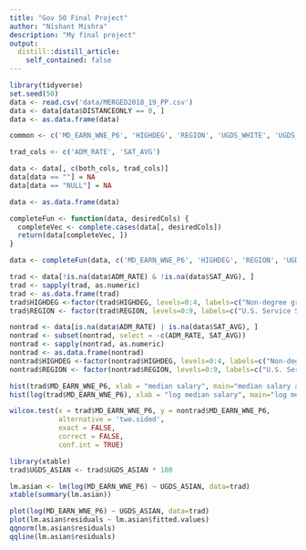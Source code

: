 ```yaml
---
title: "Gov 50 Final Project"
author: "Nishant Mishra"
description: "My final project"
output:
  distill::distill_article:
    self_contained: false
---
```




\newcommand{\noin}{\noindent}    
\newcommand{\Var}{\text{Var}}    
\newcommand{\Cov}{\text{Cov}}    


```r
library(tidyverse)
set.seed(50)
data <- read.csv('data/MERGED2018_19_PP.csv')
data <- data[data$DISTANCEONLY == 0, ]
data <- as.data.frame(data)
```

```r
common <- c('MD_EARN_WNE_P6', 'HIGHDEG', 'REGION', 'UGDS_WHITE', 'UGDS_BLACK', 'UGDS_HISP', 'UGDS_ASIAN', 'UGDS_AIAN', 'UGDS_NHPI', 'UGDS', 'UGDS_MEN', 'NPT4_PUB', 'NPT4_PRIV', 'PCIP04', 'PCIP05', 'PCIP09', 'PCIP11', 'PCIP12', 'PCIP14', 'PCIP23', 'PCIP26', 'PCIP27', 'PCIP38', 'PCIP42', 'PCIP45', 'PCIP50', 'PCIP51', 'PCIP52', 'PCIP54')

trad_cols <- c('ADM_RATE', 'SAT_AVG')

data <- data[, c(both_cols, trad_cols)]
data[data == ""] = NA
data[data == "NULL"] = NA

data <- as.data.frame(data)

completeFun <- function(data, desiredCols) {
  completeVec <- complete.cases(data[, desiredCols])
  return(data[completeVec, ])
}

data <- completeFun(data, c('MD_EARN_WNE_P6', 'HIGHDEG', 'REGION', 'UGDS_WHITE', 'UGDS_BLACK', 'UGDS_HISP', 'UGDS_ASIAN', 'UGDS_AIAN', 'UGDS_NHPI', 'UGDS', 'UGDS_MEN', 'PCIP04', 'PCIP05', 'PCIP09', 'PCIP11', 'PCIP12', 'PCIP14', 'PCIP23', 'PCIP26', 'PCIP27', 'PCIP38', 'PCIP42', 'PCIP45', 'PCIP50', 'PCIP51', 'PCIP52', 'PCIP54'))

trad <- data[!is.na(data$ADM_RATE) & !is.na(data$SAT_AVG), ]
trad <- sapply(trad, as.numeric)
trad <- as.data.frame(trad)
trad$HIGHDEG <-factor(trad$HIGHDEG, levels=0:4, labels=c("Non-degree granting", "Certificate degree", "Associate degree", "Bachelor's degree", "Graduate degree"))
trad$REGION <- factor(trad$REGION, levels=0:9, labels=c("U.S. Service Schools", "New England", "Mid East", "Great Lakes", "Plains", "Southeast", "Southwest", "Rocky Mountains", "Far West", "Outlying Areas"))

nontrad <- data[is.na(data$ADM_RATE) | is.na(data$SAT_AVG), ]
nontrad <- subset(nontrad, select = -c(ADM_RATE, SAT_AVG))
nontrad <- sapply(nontrad, as.numeric)
nontrad <- as.data.frame(nontrad)
nontrad$HIGHDEG <-factor(nontrad$HIGHDEG, levels=0:4, labels=c("Non-degree granting", "Certificate degree", "Associate degree", "Bachelor's degree", "Graduate degree"))
nontrad$REGION <- factor(nontrad$REGION, levels=0:9, labels=c("U.S. Service Schools", "New England", "Mid East", "Great Lakes", "Plains", "Southeast", "Southwest", "Rocky Mountains", "Far West", "Outlying Areas"))

hist(trad$MD_EARN_WNE_P6, xlab = "median salary", main="median salary after 6 years")
hist(log(trad$MD_EARN_WNE_P6), xlab = "log median salary", main="log median salary after 6 years" )

wilcox.test(x = trad$MD_EARN_WNE_P6, y = nontrad$MD_EARN_WNE_P6,
            alternative = 'two.sided',
            exact = FALSE,
            correct = FALSE,
            conf.int = TRUE)
```

```r
library(xtable)
trad$UGDS_ASIAN <- trad$UGDS_ASIAN * 100

lm.asian <- lm(log(MD_EARN_WNE_P6) ~ UGDS_ASIAN, data=trad)
xtable(summary(lm.asian))

plot(log(MD_EARN_WNE_P6) ~ UGDS_ASIAN, data=trad)
plot(lm.asian$residuals ~ lm.asian$fitted.values)
qqnorm(lm.asian$residuals)
qqline(lm.asian$residuals)
```


